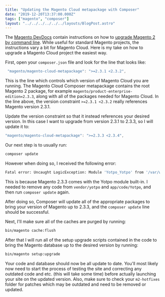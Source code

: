 ```yaml
---
title: "Updating the Magento Cloud metapackage with Composer"
date: "2019-12-20T13:37:00.000Z"
tags: ["magento", "composer"]
layout: "../../../../../../layouts/BlogPost.astro"
---
```



The <a href="https://devdocs.magento.com/" target="_blank">Magento DevDocs</a> contain instructions on how to <a href="https://devdocs.magento.com/guides/v2.3/comp-mgr/cli/cli-upgrade.html" target="_blank">upgrade Magento 2 by command line</a>. While useful for standard Magento projects, the instructions vary a bit for Magento Cloud. Here is my take on how to upgrade a Magento Cloud project the easiest way.

First, open your `composer.json` file and look for the line that looks like:

```js
 "magento/magento-cloud-metapackage": ">=2.3.1 <2.3.2",
 ```

This is the line which controls which version of Magento Cloud you are running. The Magento Cloud Composer metapackage contains the root Magento 2 package, for example `magento/product-enterprise-edition=2.3.3`, along with all of the packages needed for Magento Cloud. In the line above, the version constraint `>=2.3.1 <2.3.2` really references Magento version 2.3.1.

Update the version constraint so that it instead references your desired version. In this case I want to upgrade from version 2.3.1 to 2.3.3, so I will update it to:

```js
"magento/magento-cloud-metapackage": ">=2.3.3 <2.3.4",
```

Our next step is to usually run:

```bash
composer update
```

However when doing so, I received the following error:

```bash
Fatal error: Uncaught LogicException: Module 'Yotpo_Yotpo' from '/var/www/html/app/code/Yotpo/Yotpo' has been already defined in '/var/www/html/vendor/yotpo/magento2-module-yotpo-reviews'. in /var/www/html/vendor/magento/framework/Component/ComponentRegistrar.php:50
```

This is because Magento 2.3.3 comes with the Yotpo module built-in. I needed to remove any code from `vendor/yotpo` and `app/code/Yotpo`, and then run `composer update` again.

After doing so, Composer will update all of the appropriate packages to bring your version of Magento up to 2.3.3, and the `composer update` line should be successful.

Next, I'll make sure all of the caches are purged by running:

```bash
bin/magento cache:flush
```

After that I will run all of the setup upgrade scripts contained in the code to bring the Magento database up to the desired version by running:

```bash
bin/magento setup:upgrade
```

Your code and database should now be all update to date. You'll most likely now need to start the process of testing the site and correcting any outdated code and etc. (this will take some time) before actually launching your site on the updated version. Also, make sure to check your `m2-hotfixes` folder for patches which may be outdated and need to be removed or updated.
